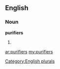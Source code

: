 ==English==

===Noun===
'''purifiers'''

# {{plural of|[[purifier]]}}

[[Category:English plurals]]

[[ar:purifiers]]
[[my:purifiers]]